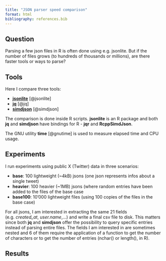 ```yaml
---
title: "JSON parser speed comparison"
format: html
bibliography: references.bib
---
```


## Question

Parsing a few json files in R is often done using e.g. jsonlite. But if the 
number of files grows (to hundreds of thousands or millions), are there faster
tools or ways to parse?  

## Tools

Here I compare three tools:  

- [**jsonlite**](https://cran.r-project.org/web/packages/jsonlite/index.html) [@jsonlite]
- [**jq**](https://jqlang.org/) [@jq]
- [**simdjson**](https://simdjson.org/) [@simdjson]

The comparison is done inside R scripts. **jsonlite** is an R package and both 
**jq** and **simdjson** have bindings for R - **jqr** and **RcppSimdJson**. 

The GNU utility **time** [@gnutime] is used to measure elapsed time and CPU usage.

## Experiments 

I run experiments using public X (Twitter) data in three scenarios:  

- **base**: 100 lightweight (~4kB) jsons (one json represents infos about a single tweet)
- **heavier**: 100 heavier (~1MB) jsons (where random entries have been added to the files of the base case
- **base100**: 10'000 lightweight files (using 100 copies of the files in the base case) 

For all jsons, I am interested in extracting the same 21 fields (e.g. *created_at*, *user.name*,...) 
and write a final csv file to disk. This matters since both **jq** and **simdjson** 
offer the possibility to query specific entries instead of parsing entire files.
The fields I am interested in are sometimes nested and 6 of them require the application of a 
function to get the number of characters or to get the number of entries (nchar() or length(), in R). 

## Results




